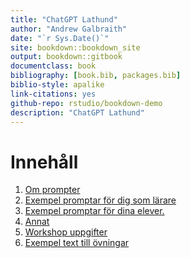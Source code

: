```yaml
--- 
title: "ChatGPT Lathund"
author: "Andrew Galbraith"
date: "`r Sys.Date()`"
site: bookdown::bookdown_site
output: bookdown::gitbook
documentclass: book
bibliography: [book.bib, packages.bib]
biblio-style: apalike
link-citations: yes
github-repo: rstudio/bookdown-demo
description: "ChatGPT Lathund"
---
```


# Innehåll

1. [Om prompter](#omprompter)
2. [Exempel promptar för dig som lärare](#tilllarare)
3. [Exempel promptar för dina elever.](#tillelever)
4. [Annat](#annat)
5. [Workshop uppgifter](#workshopuppgifter)
6. [Exempel text till övningar](#exempeltext)
